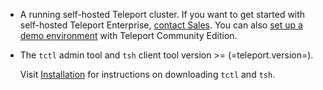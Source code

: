 - A running self-hosted Teleport cluster. If you want to get started with
  self-hosted Teleport Enterprise, [contact
  Sales](https://goteleport.com/contact-us/). You can also [set up a demo
  environment](../admin-guides/deploy-a-cluster/linux-demo.mdx) with Teleport Community Edition.

- The `tctl` admin tool and `tsh` client tool version >= (=teleport.version=).

  Visit [Installation](../installation/installation.mdx) for instructions on downloading
  `tctl` and `tsh`.
